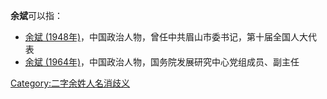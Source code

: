 '''余斌'''可以指：
* [[余斌_(1948年)|余斌 (1948年)]]，中国政治人物，曾任中共眉山市委书记，第十届全国人大代表
* [[余斌_(1964年)|余斌 (1964年)]]，中国政治人物，国务院发展研究中心党组成员、副主任

{{disambig}}

[[Category:二字余姓人名消歧义|Category:二字余姓人名消歧义]]